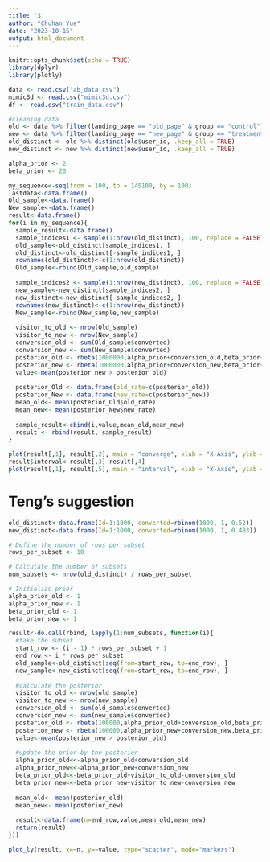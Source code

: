 ```yaml
---
title: '3'
author: "Chuhan Yue"
date: "2023-10-15"
output: html_document
---
```


```r
knitr::opts_chunk$set(echo = TRUE)
library(dplyr)
library(plotly)
```

```r
data <- read.csv("ab_data.csv")
mimic3d <- read.csv("mimic3d.csv")
df <- read.csv("train_data.csv")
```

```r
#cleaning data
old <- data %>% filter(landing_page == "old_page" & group == "control")
new <- data %>% filter(landing_page == "new_page" & group == "treatment")
old_distinct <- old %>% distinct(old$user_id, .keep_all = TRUE)
new_distinct <- new %>% distinct(new$user_id, .keep_all = TRUE)
```

```r
alpha_prior <- 2
beta_prior <- 20
```

```r
my_sequence<-seq(from = 100, to = 145100, by = 100)
lastdata<-data.frame()
Old_sample<-data.frame()
New_sample<-data.frame()
result<-data.frame()
for(i in my_sequence){
  sample_result<-data.frame()
  sample_indices1 <- sample(1:nrow(old_distinct), 100, replace = FALSE)
  old_sample<-old_distinct[sample_indices1, ]
  old_distinct<-old_distinct[-sample_indices1, ]
  rownames(old_distinct)<-c(1:nrow(old_distinct))
  Old_sample<-rbind(Old_sample,old_sample)
  
  sample_indices2 <- sample(1:nrow(new_distinct), 100, replace = FALSE)
  new_sample<-new_distinct[sample_indices2, ]
  new_distinct<-new_distinct[-sample_indices2, ]
  rownames(new_distinct)<-c(1:nrow(new_distinct))
  New_sample<-rbind(New_sample,new_sample)
  
  visitor_to_old <- nrow(Old_sample)
  visitor_to_new <- nrow(New_sample)
  conversion_old <- sum(Old_sample$converted)
  conversion_new <- sum(New_sample$converted)
  posterior_old <- rbeta(1000000,alpha_prior+conversion_old,beta_prior+visitor_to_old-conversion_old)       
  posterior_new <- rbeta(1000000,alpha_prior+conversion_new,beta_prior+visitor_to_new-conversion_new)
  value<-mean(posterior_new > posterior_old)
  
  posterior_Old <- data.frame(old_rate=c(posterior_old))
  posterior_New <- data.frame(new_rate=c(posterior_new))
  mean_old<- mean(posterior_Old$old_rate)
  mean_new<- mean(posterior_New$new_rate)
  
  sample_result<-cbind(i,value,mean_old,mean_new)
  result <- rbind(result, sample_result)
}
```

```r
plot(result[,1], result[,2], main = "converge", xlab = "X-Axis", ylab = "Y-Axis", pch = 19, col = "blue")
result$interval<-result[,3]-result[,4]
plot(result[,1], result[,5], main = "interval", xlab = "X-Axis", ylab = "Y-Axis", pch = 19, col = "blue")


```



# Teng's suggestion
```r
old_distinct<-data.frame(Id=1:1000, converted=rbinom(1000, 1, 0.52))
new_distinct<-data.frame(Id=1:1000, converted=rbinom(1000, 1, 0.483))

# Define the number of rows per subset
rows_per_subset <- 10

# Calculate the number of subsets
num_subsets <- nrow(old_distinct) / rows_per_subset

# Initialize prior
alpha_prior_old <- 1
alpha_prior_new <- 1
beta_prior_old <- 1
beta_prior_new <- 1

result<-do.call(rbind, lapply(1:num_subsets, function(i){
  #take the subset
  start_row <- (i - 1) * rows_per_subset + 1
  end_row <- i * rows_per_subset
  old_sample<-old_distinct[seq(from=start_row, to=end_row), ]
  new_sample<-new_distinct[seq(from=start_row, to=end_row), ]
  
  #calculate the posterior
  visitor_to_old <- nrow(old_sample)
  visitor_to_new <- nrow(new_sample)
  conversion_old <- sum(old_sample$converted)
  conversion_new <- sum(new_sample$converted)
  posterior_old <- rbeta(100000,alpha_prior_old+conversion_old,beta_prior_old+visitor_to_old-conversion_old)       
  posterior_new <- rbeta(100000,alpha_prior_new+conversion_new,beta_prior_new+visitor_to_new-conversion_new)
  value<-mean(posterior_new > posterior_old)
  
  #update the prior by the posterior
  alpha_prior_old<<-alpha_prior_old+conversion_old
  alpha_prior_new<<-alpha_prior_new+conversion_new
  beta_prior_old<<-beta_prior_old+visitor_to_old-conversion_old
  beta_prior_new<<-beta_prior_new+visitor_to_new-conversion_new
  
  mean_old<- mean(posterior_old)
  mean_new<- mean(posterior_new)
  
  result<-data.frame(n=end_row,value,mean_old,mean_new)
  return(result)
}))

plot_ly(result, x=~n, y=~value, type="scatter", mode="markers")
```


